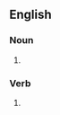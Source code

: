 {{also|Batiks}}
==English==

===Noun===
{{head|en|noun form}}

# {{plural of|en|batik}}

===Verb===
{{head|en|verb form}}

# {{en-third-person singular of|batik}}